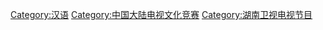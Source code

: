 [[Category:汉语|Category:汉语]]
[[Category:中国大陆电视文化竞赛|Category:中国大陆电视文化竞赛]]
[[Category:湖南卫视电视节目|Category:湖南卫视电视节目]]